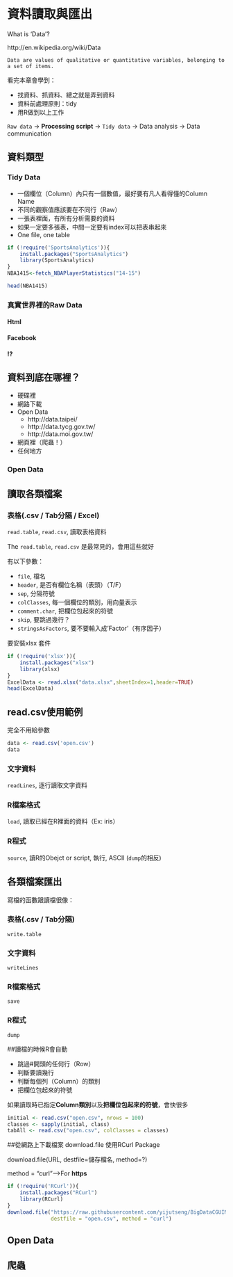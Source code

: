 # 資料讀取與匯出 {#io}

What is 'Data'?

http://en.wikipedia.org/wiki/Data

`Data are values of qualitative or quantitative variables, belonging to a set of items.`

看完本章會學到：

- 找資料、抓資料、總之就是弄到資料
- 資料前處理原則：tidy
- 用R做到以上工作

`Raw data` -> **Processing script** -> `Tidy data` -> Data analysis -> Data communication

## 資料類型

### Tidy Data

- 一個欄位（Column）內只有一個數值，最好要有凡人看得懂的Column Name
- 不同的觀察值應該要在不同行（Raw）
- 一張表裡面，有所有分析需要的資料
- 如果一定要多張表，中間一定要有index可以把表串起來
- One file, one table

```r
if (!require('SportsAnalytics')){
    install.packages("SportsAnalytics")
    library(SportsAnalytics)
}
NBA1415<-fetch_NBAPlayerStatistics("14-15")
```
```r
head(NBA1415)
```

### 真實世界裡的Raw Data

#### Html

#### Facebook

#### !?


## 資料到底在哪裡？
- 硬碟裡 
- 網路下載
- Open Data
    - http://data.taipei/
    - http://data.tycg.gov.tw/
    - http://data.moi.gov.tw/
    
- 網頁裡（爬蟲！）
- 任何地方

### Open Data 


## 讀取各類檔案
### 表格(.csv / Tab分隔 / Excel)
`read.table`, `read.csv`, 讀取表格資料

The `read.table`, `read.csv` 是最常見的，會用這些就好

有以下參數：

- `file`, 檔名
- `header`, 是否有欄位名稱（表頭）（T/F）
- `sep`, 分隔符號
- `colClasses`, 每一個欄位的類別，用向量表示 
- `comment.char`, 把欄位包起來的符號
- `skip`, 要跳過幾行？
- `stringsAsFactors`, 要不要輸入成'Factor'（有序因子）

要安裝xlsx 套件

```r
if (!require('xlsx')){
    install.packages("xlsx")
    library(xlsx)
}
ExcelData <- read.xlsx("data.xlsx",sheetIndex=1,header=TRUE)
head(ExcelData)
```

## read.csv使用範例
完全不用給參數
```r
data <- read.csv('open.csv')
data
```



### 文字資料
`readLines`, 逐行讀取文字資料

### R檔案格式
`load`, 讀取已經在R裡面的資料（Ex: iris）

### R程式
`source`, 讀R的Obejct or script, 執行, ASCII (`dump`的相反) 



## 各類檔案匯出
寫檔的函數跟讀檔很像：

### 表格(.csv / Tab分隔)
`write.table`

### 文字資料
`writeLines`

### R檔案格式
`save`

### R程式
`dump`



##讀檔的時候R會自動

- 跳過#開頭的任何行（Row）
- 判斷要讀幾行
- 判斷每個列（Column）的類別
- 把欄位包起來的符號

如果讀取時已指定**Column類別**以及**把欄位包起來的符號**，會快很多

```r
initial <- read.csv("open.csv", nrows = 100)
classes <- sapply(initial, class)
tabAll <- read.csv("open.csv", colClasses = classes)
```


##從網路上下載檔案 download.file
使用RCurl Package

download.file(URL, destfile=儲存檔名, method=?)

method = "curl"-->For **https**
```r
if (!require('RCurl')){
    install.packages("RCurl")
    library(RCurl)
}
download.file("https://raw.githubusercontent.com/yijutseng/BigDataCGUIM/master/files/opendata10401.csv", 
              destfile = "open.csv", method = "curl")
```

## Open Data

## 爬蟲


